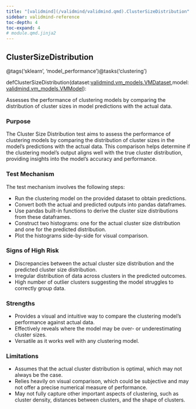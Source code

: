 ```yaml
---
title: "[validmind](/validmind/validmind.qmd).ClusterSizeDistribution"
sidebar: validmind-reference
toc-depth: 4
toc-expand: 4
# module.qmd.jinja2
---
```


<!-- function.qmd.jinja2 -->

## ClusterSizeDistribution<span class="suffix"></span>

<!-- signatures.jinja2 -->

::: {.signature}

<span class="decorators"><span class="decorator">@<span class="n">tags(<span class="s">'sklearn'</span>, <span class="s">'model_performance'</span>)</span></span><span class="decorator">@<span class="n">tasks(<span class="s">'clustering'</span>)</span></span></span>

<span class="kw">def</span><span class="name">ClusterSizeDistribution</span>(<span class="params"><span class="n">dataset</span><span class="p">:</span><a href="/validmind/validmind/vm_models.html#vmdataset">validmind.vm_models.VMDataset</a><span class="muted">,</span></span><span class="params"><span class="n">model</span><span class="p">:</span><a href="/validmind/validmind/vm_models.html#vmmodel">validmind.vm_models.VMModel</a></span>):

:::

<!-- docstring.jinja2 -->

Assesses the performance of clustering models by comparing the distribution of cluster sizes in model predictions with the actual data.

### Purpose

The Cluster Size Distribution test aims to assess the performance of clustering models by comparing the distribution of cluster sizes in the model's predictions with the actual data. This comparison helps determine if the clustering model's output aligns well with the true cluster distribution, providing insights into the model's accuracy and performance.

### Test Mechanism

The test mechanism involves the following steps:

- Run the clustering model on the provided dataset to obtain predictions.
- Convert both the actual and predicted outputs into pandas dataframes.
- Use pandas built-in functions to derive the cluster size distributions from these dataframes.
- Construct two histograms: one for the actual cluster size distribution and one for the predicted distribution.
- Plot the histograms side-by-side for visual comparison.

### Signs of High Risk

- Discrepancies between the actual cluster size distribution and the predicted cluster size distribution.
- Irregular distribution of data across clusters in the predicted outcomes.
- High number of outlier clusters suggesting the model struggles to correctly group data.

### Strengths

- Provides a visual and intuitive way to compare the clustering model's performance against actual data.
- Effectively reveals where the model may be over- or underestimating cluster sizes.
- Versatile as it works well with any clustering model.

### Limitations

- Assumes that the actual cluster distribution is optimal, which may not always be the case.
- Relies heavily on visual comparison, which could be subjective and may not offer a precise numerical measure of performance.
- May not fully capture other important aspects of clustering, such as cluster density, distances between clusters, and the shape of clusters.
